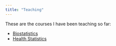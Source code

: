 ```yaml
---
title: "Teaching"
---
```


These are the courses I have been teaching so far:

-   [Biostatistics](biostatistics/biostatistics.qmd){target="_blank"}
-   [Health Statistics](health_statistics/health_statistics.qmd){target="_blank"}
